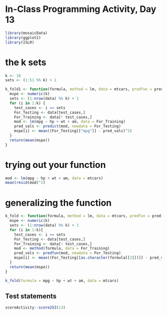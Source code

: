 # In-Class Programming Activity, Day 13

```r

library(mosaicData)
library(ggplot2)
library(ISLR)

```

# the k sets

```r
k <- 10
sets <- (1:51 %% k) + 1
```

```r
k_fold1 <- function(formula, method = lm, data = mtcars, predfun = predict, k=10){
  mspe <- numeric(k)
  sets <- (1:nrow(data) %% k) + 1
  for (i in 1:k) {
    test_cases <- i == sets
    For_Testing <- data[test_cases,]
    For_Training <- data[! test_cases,]
    mod <- lm(mpg ~ hp + wt + am, data = For_Training)
    pred_vals <- predict(mod, newdata = For_Testing)
    mspe[i] <- mean((For_Testing[["mpg"]] - pred_vals)^2)
  }
  return(mean(mspe))
}
```

# trying out your function

```r
mod <- lm(mpg ~ hp + wt + am, data = mtcars)
mean(resid(mod)^2)
```

# generalizing the function

```r
k_fold <- function(formula, method = lm, data = mtcars, predfun = predict, k = 10) {
  mspe <- numeric(k)
  sets <- (1:nrow(data) %% k) + 1
  for (i in 1:k){
    test_cases <- i == sets
    For_Testing <- data[test_cases,]
    For_Training <- data[! test_cases,]
    mod <- method(formula, data = For_Training)
    pred_vals <- predfun(mod, newdata = For_Testing)
    mspe[i] <- mean((For_Testing[[as.character(formula[[2]])]] - pred_vals)^2)
  }
  return(mean(mspe))
}
```

```r
k_fold(formula = mpg ~ hp + wt + am, data = mtcars)
```

## Test statements

```r
scoreActivity::score253(13)
```